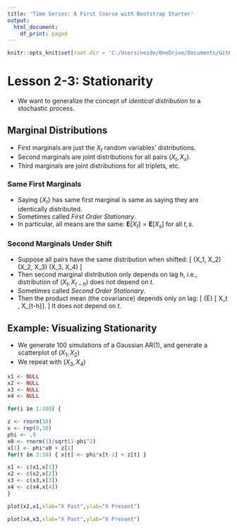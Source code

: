 ```yaml
---
title: 'Time Series: A First Course with Bootstrap Starter'
output:
  html_document:
    df_print: paged
---
```


```r
knitr::opts_knit$set(root.dir = 'C:/Users/neide/OneDrive/Documents/GitHub/BEwebinar/Data')
```

# Lesson 2-3: Stationarity

- We want to generalize the concept of *identical distribution* to a stochastic process.

## Marginal Distributions

- First marginals are just the $X_t$ random variables' distributions.
- Second marginals are joint distributions for all pairs $(X_t,X_s)$.
- Third marginals are joint distributions for all triplets, etc.

### Same First Marginals

- Saying $\{ X_t \}$ has same first marginal is same as saying they are identically distributed.
- Sometimes called *First Order Stationary*.
- In particular, all means are the same: ${\mathbf E} [X_t] = {\mathbf E} [X_s]$ for all $t,s$.

### Second Marginals Under Shift

- Suppose all pairs have the same distribution when shifted: 
\[
  (X_1, X_2) \sim (X_2, X_3) \sim (X_3, X_4) \ldots
\]
- Then second marginal distribution only depends on lag $h$, i.e., distribution of $(X_t, X_{t-h})$ does not depend on $t$.
- Sometimes called *Second Order Stationary*.
- Then the product mean (the covariance) depends only on lag:
\[
 {\mathbf E} [ X_t \, X_{t-h}]. 
\]
It does not depend on $t$.  
 
## Example: Visualizing Stationarity

- We generate 100 simulations of a Gaussian AR(1), and generate a scatterplot of $(X_1, X_2)$ 
- We repeat with $(X_3, X_4)$
 
```r
x1 <- NULL
x2 <- NULL
x3 <- NULL
x4 <- NULL

for(i in 1:100) {

z <- rnorm(10)
x <- rep(0,10)
phi <- .9
x0 <- rnorm(1)/sqrt(1-phi^2)
x[1] <- phi*x0 + z[1]
for(t in 2:10) { x[t] <- phi*x[t-1] + z[t] }

x1 <- c(x1,x[1])
x2 <- c(x2,x[2])
x3 <- c(x3,x[3])
x4 <- c(x4,x[4])
}

plot(x2,x1,xlab="X Past",ylab="X Present")

plot(x4,x3,xlab="X Past",ylab="X Present")
```
